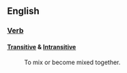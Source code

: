 ==English==

=== [[Verb]] ===

==== [[Transitive]] & [[Intransitive]] ====

: To mix or become mixed together.